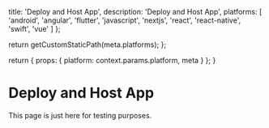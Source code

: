
  title: 'Deploy and Host App',
  description: 'Deploy and Host App',
  platforms: [
    'android',
    'angular',
    'flutter',
    'javascript',
    'nextjs',
    'react',
    'react-native',
    'swift',
    'vue'
  ]
};

  return getCustomStaticPath(meta.platforms);
};

  return {
    props: {
      platform: context.params.platform,
      meta
    }
  };
}

# Deploy and Host App

This page is just here for testing purposes.
